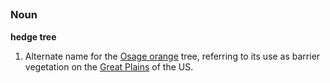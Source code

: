 =={{en}}==

===Noun===
'''hedge tree'''

# Alternate name for the [[Osage orange]] tree, referring to its use as barrier vegetation on the [[Great Plains]] of the US.